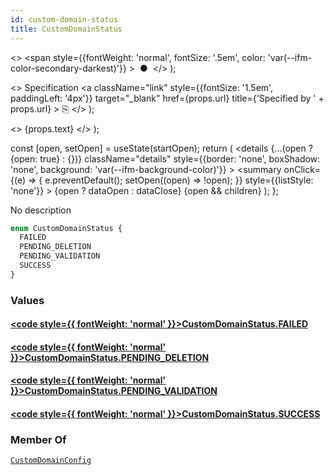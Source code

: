 ```yaml
---
id: custom-domain-status
title: CustomDomainStatus
---
```


  <>
    <span
      style={{fontWeight: 'normal', fontSize: '.5em', color: 'var(--ifm-color-secondary-darkest)'}}
    >
      &nbsp;●&nbsp;
    </span>
  </>
);

  <>
    Specification
    <a
      className="link"
      style={{fontSize: '1.5em', paddingLeft: '4px'}}
      target="_blank"
      href={props.url}
      title={'Specified by ' + props.url}
    >
      ⎘
    </a>
  </>
);

  <>
    <span className={props.class}>{props.text}</span>
  </>
);


  const [open, setOpen] = useState(startOpen);
  return (
    <details
      {...(open ? {open: true} : {})}
      className="details"
      style={{border: 'none', boxShadow: 'none', background: 'var(--ifm-background-color)'}}
    >
      <summary
        onClick={(e) => {
          e.preventDefault();
          setOpen((open) => !open);
        }}
        style={{listStyle: 'none'}}
      >
        {open ? dataOpen : dataClose}
      </summary>
      {open && children}
    </details>
  );
};

No description

```graphql
enum CustomDomainStatus {
  FAILED
  PENDING_DELETION
  PENDING_VALIDATION
  SUCCESS
}
```

### Values

#### [<code style={{ fontWeight: 'normal' }}>CustomDomainStatus.<b>FAILED</b></code>](#)

#### [<code style={{ fontWeight: 'normal' }}>CustomDomainStatus.<b>PENDING_DELETION</b></code>](#)

#### [<code style={{ fontWeight: 'normal' }}>CustomDomainStatus.<b>PENDING_VALIDATION</b></code>](#)

#### [<code style={{ fontWeight: 'normal' }}>CustomDomainStatus.<b>SUCCESS</b></code>](#)

### Member Of

[`CustomDomainConfig`](/docs/apis/graphql/types/objects/custom-domain-config.mdx) <Badge class="badge badge--secondary badge--relation" text="object"/>
